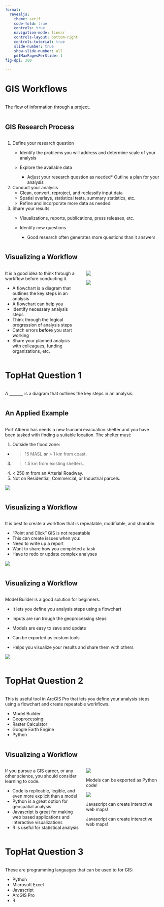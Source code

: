 ```yaml
---
format:
  revealjs:
    theme: serif
    code-fold: true
    controls: true
    navigation-mode: linear
    controls-layout: bottom-right
    controls-tutorial: true
    slide-number: true
    show-slide-number: all
    pdfMaxPagesPerSlide: 1
fig-dpi: 300

---
```



GIS Workflows
=============



::::{.columns}
:::{.column width="100%"}


 The flow of information through a project.
 
:::
::::




GIS Research Process
--------------------


::::{.columns}
:::{.column width="100%"}


1. Define your research question
	* Identify the problems you will address and determine scale of your analysis
	* Explore the available data
	
		+ Adjust your research question as needed* Outline a plan for your analysis
2. Conduct your analysis
	* Clean, convert, reproject, and reclassify input data
	* Spatial overlays, statistical tests, summary statistics, etc.
	* Refine and incorporate more data as needed
3. Share your results
	* Visualizations, reports, publications, press releases, etc.
	* Identify new questions
	
		+ Good research often generates more questions than it answers




:::
::::




Visualizing a Workflow
----------------------


::::{.columns}
:::{.column width="50%"}


It is a good idea to think through a workflow before conducting it.


* A flowchart is a diagram that outlines the key steps in an analysis
* A flowchart can help you
+ Identify necessary analysis steps
+ Think through the logical progression of analysis steps
+ Catch errors **before** you start working
+ Share your planned analysis with colleagues, funding organizations, etc.



:::
:::{.column width="50%"}



  

![](images/Flowchart.png)




![](images/Modelling_NECB.png)





:::
::::




TopHat Question 1
=================


::::{.columns}
:::{.column width="100%"}


A \_\_\_\_\_\_\_ is a diagram that outlines the key steps in an analysis.




:::
::::




An Applied Example
------------------


::::{.columns}
:::{.column width="50%"}


Port Alberni has needs a new tsunami evacuation shelter and you have been tasked with finding a suitable location. The shelter must:


1. Outside the flood zone:
* > 15 MASL **or** > 1 km from coast.

3. > 1.5 km from existing shelters.
4. < 250 m from an Arterial Roadway.
5. Not on Residential, Commercial, or Industrial parcels.




![](images/Flowchart_Example.png)



:::
::::




Visualizing a Workflow
----------------------


::::{.columns}
:::{.column width="50%"}


It is best to create a workflow that is repeatable, modifiable, and sharable.


* "Point and Click" GIS is not repeatable
* This can create issues when you:
+ Need to write up a report
+ Want to share how you completed a task
+ Have to redo or update complex analyses




  

![](images/RiskModelling.png)




:::
::::




Visualizing a Workflow
----------------------


::::{.columns}
:::{.column width="50%"}


Model Builder is a good solution for beginners.


* It lets you define you analysis steps using a flowchart
+ Inputs are run trough the geoprocessing steps
+ Models are easy to save and update
+ Can be exported as custom tools

* Helps you visualize your results and share them with others




  

![](images/RiskModelling.png)




:::
::::




TopHat Question 2
=================


::::{.columns}
:::{.column width="100%"}


This is useful tool in ArcGIS Pro that lets you define your analysis steps using a flowchart and create repeatable workflows.


* Model Builder
* Geoprocessing
* Raster Calculator
* Google Earth Engine
* Python




:::
::::




Visualizing a Workflow
----------------------


::::{.columns}
:::{.column width="50%"}


If you pursue a GIS career, or any other science, you should consider learning to code.


* Code is replicable, legible, and even more explicit than a model
* Python is a great option for geospatial analysis
* Javascript is great for making web based applications and interactive visualizations
* R is useful for statistical analysis



:::
:::{.column width="50%"}



  

![](images/Model_Code.png)


Models can be exported as Python code!




![](images/Code.png)


Javascript can create interactive web maps!




  





Javascript can create interactive web maps!





:::
::::




TopHat Question 3
=================


::::{.columns}
:::{.column width="100%"}


These are programming languages that can be used to for GIS:


* Python
* Microsoft Excel
* Javascript
* ArcGIS Pro
* R




:::
::::


